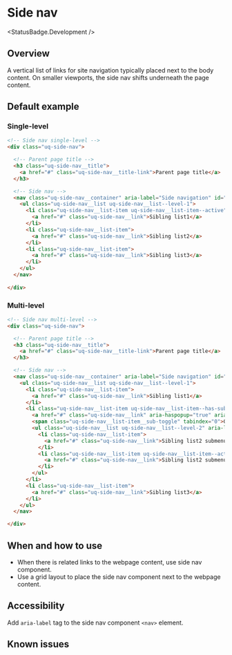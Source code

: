 
# Side nav

<StatusBadge.Development />

## Overview

A vertical list of links for site navigation typically placed next to the body content. On smaller viewports, the side nav shifts underneath the page content. 

## Default example

### Single-level

<Canvas withSource="none">
  <Story id="components-side-nav--side-nav-single-level" />
</Canvas>

```html
<!-- Side nav single-level -->
<div class="uq-side-nav">

  <!-- Parent page title -->
  <h3 class="uq-side-nav__title">
    <a href="#" class="uq-side-nav__title-link">Parent page title</a>
  </h3>

  <!-- Side nav -->
  <nav class="uq-side-nav__container" aria-label="Side navigation" id="jsSideNav">
    <ul class="uq-side-nav__list uq-side-nav__list--level-1">
      <li class="uq-side-nav__list-item uq-side-nav__list-item--active">
        <a href="#" class="uq-side-nav__link">Sibling list1</a>
      </li>
      <li class="uq-side-nav__list-item">
        <a href="#" class="uq-side-nav__link">Sibling list2</a>
      </li>
      <li class="uq-side-nav__list-item">
        <a href="#" class="uq-side-nav__link">Sibling list3</a>
      </li>
    </ul>
  </nav>
  
</div>
```

### Multi-level

<Canvas withSource="none">
  <Story id="components-side-nav--side-nav-multi-level" />
</Canvas>

```html
<!-- Side nav multi-level -->
<div class="uq-side-nav">

  <!-- Parent page title -->
  <h3 class="uq-side-nav__title">
    <a href="#" class="uq-side-nav__title-link">Parent page title</a>
  </h3>

  <!-- Side nav -->
  <nav class="uq-side-nav__container" aria-label="Side navigation" id="jsSideNav">
    <ul class="uq-side-nav__list uq-side-nav__list--level-1">
      <li class="uq-side-nav__list-item">
        <a href="#" class="uq-side-nav__link">Sibling list1</a>
      </li>
      <li class="uq-side-nav__list-item uq-side-nav__list-item--has-subnav  uq-side-nav__list-item--active  uq-side-nav__list-item--open">
        <a href="#" class="uq-side-nav__link" aria-haspopup="true" aria-expanded="true">Sibling list2</a>
        <span class="uq-side-nav__list-item__sub-toggle" tabindex="0">Open</span>
        <ul class="uq-side-nav__list uq-side-nav__list--level-2" aria-label="Sibling list2 submenu">
          <li class="uq-side-nav__list-item">
            <a href="#" class="uq-side-nav__link">Sibling list2 submenu1</a>
          </li>
          <li class="uq-side-nav__list-item uq-side-nav__list-item--active">
            <a href="#" class="uq-side-nav__link">Sibling list2 submenu2</a>
          </li>
        </ul>
      </li>
      <li class="uq-side-nav__list-item">
        <a href="#" class="uq-side-nav__link">Sibling list3</a>
      </li>
    </ul>
  </nav>

</div>
```

## When and how to use

- When there is related links to the webpage content, use side nav component. 
- Use a grid layout to place the side nav component next to the webpage content.

## Accessibility

Add `aria-label` tag to the side nav component `<nav>` element.

## Known issues
